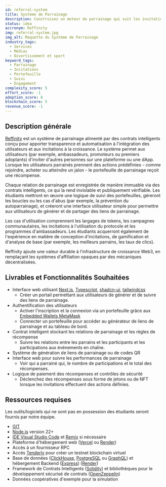 ```yaml
---
id: referral-system
title: Système de Parrainage
description: Construisez un moteur de parrainage qui suit les invitations de portefeuille à portefeuille et récompense les résultats basés sur l'activité (par exemple, les inscriptions à l'application, les réalisations de tâches). Les contrats intelligents stockent qui a parrainé qui, déclenchent des récompenses lorsque des étapes sont atteintes et préviennent les abus. Parfait pour les programmes d'ambassadeurs ou les réseaux d'affiliés. Comprend des tableaux de bord pour suivre les performances.
status: idea
accronym: Reffinity
img: referral-system.jpg
img_alt: Maquette du Système de Parrainage
industry_tags:
  - Services
  - Médias
  - Divertissement et sport
keyword_tags:
  - Parrainage
  - Incitations
  - Portefeuille
  - Suivi
  - Engagement
complexity_score: 5
effort_score: -1
adoption_score: 8
blockchain_score: 5
revenue_score: -1
---
```


## Description générale

[Reffinity](https://reffinity.monark.io) est un système de parrainage alimenté par des contrats intelligents conçu pour apporter transparence et automatisation à l'intégration des utilisateurs et aux incitations à la croissance. Le système permet aux utilisateurs (par exemple, ambassadeurs, promoteurs ou premiers adoptants) d'inviter d'autres personnes sur une plateforme ou une dApp. Lorsque les utilisateurs parrainés prennent des actions prédéfinies - comme rejoindre, acheter ou atteindre un jalon - le portefeuille de parrainage reçoit une récompense.

Chaque relation de parrainage est enregistrée de manière immuable via des contrats intelligents, ce qui la rend inviolable et publiquement vérifiable. Les étudiants mettront en œuvre une logique de suivi des portefeuilles, géreront les boucles ou les cas d'abus (par exemple, la prévention du autoparrainage), et créeront une interface utilisateur simple pour permettre aux utilisateurs de générer et de partager des liens de parrainage.

Les cas d'utilisation comprennent les largages de tokens, les campagnes communautaires, les incitations à l'utilisation du protocole et les programmes d'ambassadeurs. Les étudiants acquerront également de l'expérience en matière de conception d'incitations, de gamification et d'analyse de base (par exemple, les meilleurs parrains, les taux de clics).

Reffinity ajoute une valeur durable à l'infrastructure de croissance Web3, en remplaçant les systèmes d'affiliation opaques par des mécaniques décentralisées.

## Livrables et Fonctionnalités Souhaitées

- Interface web utilisant [Next.js](https://nextjs.org), [Typescript](https://www.typescriptlang.org/), [shadcn-ui](https://ui.shadcn.com/), [tailwindcss](https://tailwindcss.com/)
   - Créer un portail permettant aux utilisateurs de générer et de suivre des liens de parrainage.
- Authentification des utilisateurs
   - Activer l'inscription et la connexion via un portefeuille grâce aux [Embedded Wallets MetaMask](https://metamask.io/developer/embedded-wallets)
   - Connecter un portefeuille pour accéder au générateur de liens de parrainage et au tableau de bord.
- Contrat intelligent stockant les relations de parrainage et les règles de récompense
   - Suivre les relations entre les parrains et les participants et les participations aux événements en chaîne.
- Système de génération de liens de parrainage ou de codes QR
- Interface web pour suivre les performances de parrainage
   - Voir qui a parrainé qui, le nombre de participations et le total des récompenses.
- Logique de paiement des récompenses et contrôles de sécurité
   - Déclenchez des récompenses sous forme de jetons ou de NFT lorsque les invitations effectuent des actions définies.


## Ressources requises

Les outils/logiciels qui ne sont pas en possession des étudiants seront fournis par notre équipe.

- [GIT](https://git-scm.com/)
- [Node.js](https://nodejs.org/) version 22+
- [IDE Visual Studio Code](https://code.visualstudio.com/) et [Remix](https://remix-project.org/) si nécessaire
- Plateforme d'hébergement web ([Vercel](https://vercel.com/) ou [Render](https://render.com/))
- Accès à un fournisseur RPC
- Accès [Tenderly](https://tenderly.co/) pour créer un testnet blockchain virtuel
- Base de données ([ClickHouse](https://clickhouse.com/), [PostgreSQL](https://www.postgresql.org/) ou [GraphQL](https://graphql.org/)) et hébergement Backend ([Express](https://expressjs.com/)) ([Render](https://render.com/))
- Framework de Contrats Intelligents ([Solidity](https://soliditylang.org/)) et bibliothèques pour le développement sécurisé de contrats ([OpenZeppelin](https://www.openzeppelin.com/))
- Données coopératives d'exemple pour la simulation